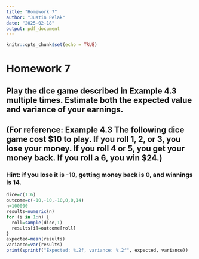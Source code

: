```yaml
---
title: "Homework 7"
author: "Justin Pelak"
date: "2025-02-18"
output: pdf_document
---
```


```r
knitr::opts_chunk$set(echo = TRUE)
```

# Homework 7
## Play the dice game described in Example 4.3 multiple times. Estimate both the expected value and variance of your earnings.
## (For reference: Example 4.3 The following dice game cost $10 to play. If you roll 1, 2, or 3, you lose your money. If you roll 4 or 5, you get your money back. If you roll a 6, you win $24.)
### Hint: if you lose it is -10, getting money back is 0, and winnings is 14.

```r
dice=c(1:6)
outcome=c(-10,-10,-10,0,0,14)
n=100000
results=numeric(n)
for (i in 1:n) {
  roll=sample(dice,1)
  results[i]=outcome[roll]
}
expected=mean(results)
variance=var(results)
print(sprintf("Expected: %.2f, variance: %.2f", expected, variance))
```